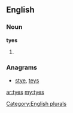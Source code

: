 ==English==

===Noun===
'''tyes'''

# {{plural of|[[tye]]}}

===Anagrams===
* [[stye#English|stye]], [[teys#English|teys]]

[[Category:English plurals]]

[[ar:tyes]]
[[my:tyes]]